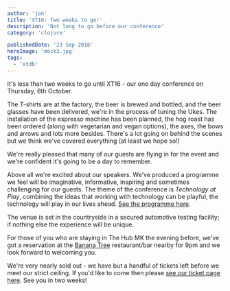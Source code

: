 ```yaml
---
author: 'jon'
title: 'XT16: Two weeks to go!'
description: 'Not long to go before our conference'
category: 'clojure'

publishedDate: '23 Sep 2016'
heroImage: 'mock3.jpg'
tags:
  - 'xtdb'
---
```


It's less than two weeks to go until XT16 - our one day conference on
Thursday, 6th October.

The T-shirts are at the factory, the beer is brewed and bottled, and the
beer glasses have been delivered, we're in the process of tuning the
Ukes. The installation of the espresso machine has been planned, the hog
roast has been ordered (along with vegetarian and vegan options), the
axes, the bows and arrows and lots more besides. There's a lot going on
behind the scenes but we think we've covered everything (at least we
hope so!)

We're really pleased that many of our guests are flying in for the event
and we're confident it's going to be a day to remember.

Above all we're excited about our speakers. We've produced a programme
we feel will be imaginative, informative, inspiring and sometimes
challenging for our guests. The theme of the conference is _Technology
at Play_, combining the ideas that working with technology can be
playful, the
technology will play in our lives ahead. [See the programme
here](https://juxt.pro/XT16.html#programme).

The venue is set in the countryside in a secured automotive testing
facility; if nothing else the experience will be unique.

For those of you who are staying in The Hub MK the evening before, we've
got a reservation at the [Banana
Tree](http://www.bananatree.co.uk/locations/milton-keynes/)
restaurant/bar nearby for 9pm and we look forward to welcoming you.

We're very nearly sold out - we have but a handful of tickets left
before we meet our strict ceiling. If you'd like to come then please
[see our ticket page here](https://juxt.pro/XT16.html#xt16-ticketbooth).
See you in two weeks!
